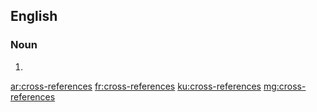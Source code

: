 ==English==

===Noun===
{{head|en|noun plural form}}

# {{plural of|cross-reference|lang=en}}

[[ar:cross-references]]
[[fr:cross-references]]
[[ku:cross-references]]
[[mg:cross-references]]
